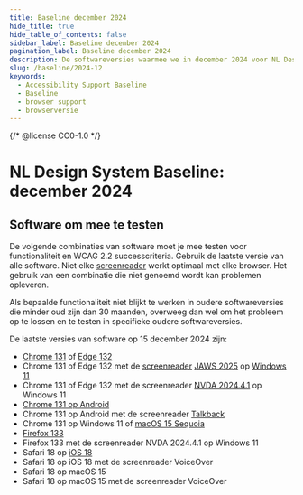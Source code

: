 ```yaml
---
title: Baseline december 2024
hide_title: true
hide_table_of_contents: false
sidebar_label: Baseline december 2024
pagination_label: Baseline december 2024
description: De softwareversies waarmee we in december 2024 voor NL Design System testen voor Baseline support.
slug: /baseline/2024-12
keywords:
  - Accessibility Support Baseline
  - Baseline
  - browser support
  - browserversie
---
```


{/* @license CC0-1.0 */}

# NL Design System Baseline: december 2024

## Software om mee te testen

De volgende combinaties van software moet je mee testen voor functionaliteit en WCAG 2.2 successcriteria. Gebruik de laatste versie van alle software. Niet elke [screenreader](/woordenlijst/#screenreader) werkt optimaal met elke browser. Het gebruik van een combinatie die niet genoemd wordt kan problemen opleveren.

Als bepaalde functionaliteit niet blijkt te werken in oudere softwareversies die minder oud zijn dan 30 maanden, overweeg dan wel om het probleem op te lossen en te testen in specifieke oudere softwareversies.

De laatste versies van software op 15 december 2024 zijn:

- [Chrome 131](https://chromereleases.googleblog.com/2024/12/stable-channel-update-for-desktop_10.html) of [Edge 132](https://learn.microsoft.com/en-us/deployedge/microsoft-edge-relnote-beta-channel#version-1320295711-november-22-2024)
- Chrome 131 of Edge 132 met de [screenreader](/woordenlijst/#screenreader) [JAWS 2025](https://support.freedomscientific.com/Downloads/JAWS/JAWSWhatsNew?version=2025) op [Windows 11](https://www.microsoft.com/en-us/software-download/windows11)
- Chrome 131 of Edge 132 met de screenreader [NVDA 2024.4.1](https://www.nvaccess.org) op Windows 11
- [Chrome 131 op Android](https://chromereleases.googleblog.com/2024/12/chrome-for-android-update.html)
- Chrome 131 op Android met de screenreader [Talkback](https://support.google.com/accessibility/android/answer/6007100?hl%3Den)
- Chrome 131 op Windows 11 of [macOS 15 Sequoia](https://www.apple.com/newsroom/2024/09/macos-sequoia-is-available-today/)
- [Firefox 133](https://www.mozilla.org/en-US/firefox/133.0/releasenotes/)
- Firefox 133 met de screenreader NVDA 2024.4.1 op Windows 11
- Safari 18 op [iOS 18](https://www.apple.com/ios/ios-18/)
- Safari 18 op iOS 18 met de screenreader VoiceOver
- Safari 18 op macOS 15
- Safari 18 op macOS 15 met de screenreader VoiceOver
